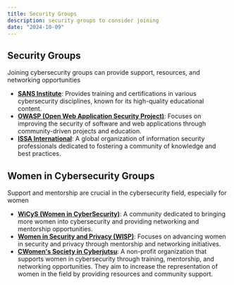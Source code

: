 ```yaml
---
title: Security Groups
description: security groups to consider joining
date: "2024-10-09"
---
```


## Security Groups

Joining cybersecurity groups can provide support, resources, and networking opportunities

- **[SANS Institute](https://www.sans.org/)**: Provides training and certifications in various cybersecurity disciplines, known for its high-quality educational content.
- **[OWASP (Open Web Application Security Project)](https://owasp.org/)**: Focuses on improving the security of software and web applications through community-driven projects and education.
- **[ISSA International](https://www.issa.org/)**: A global organization of information security professionals dedicated to fostering a community of knowledge and best practices.




## Women in Cybersecurity Groups

Support and mentorship are crucial in the cybersecurity field, especially for women

- **[WiCyS (Women in CyberSecurity)](https://www.wicys.org/)**: A community dedicated to bringing more women into cybersecurity and providing networking and mentorship opportunities.
- **[Women in Security and Privacy (WISP)](https://www.wisporg.com)**: Focuses on advancing women in security and privacy through mentorship and networking initiatives.
- **[CWomen's Society in Cyberjutsu](https://womenscyberjutsu.org/)**: A non-profit organization that supports women in cybersecurity through training, mentorship, and networking opportunities. They aim to increase the representation of women in the field by providing resources and community support.